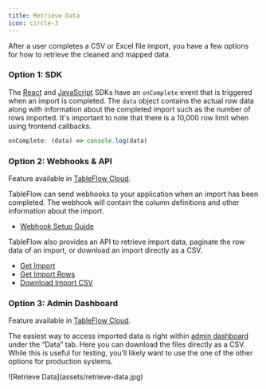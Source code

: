 ```yaml
---
title: Retrieve Data
icon: circle-3
---
```


After a user completes a CSV or Excel file import, you have a few options for how to retrieve the cleaned and mapped data.

### Option 1: SDK
The [React](/sdk/react) and [JavaScript](/sdk/javascript) SDKs have an `onComplete` event that is triggered when an import is completed. The `data` object contains the actual row data along with information about the completed import such as the number of rows imported. It's important to note that there is a 10,000 row limit when using frontend callbacks.

```javascript
onComplete: (data) => console.log(data)
```

### Option 2: Webhooks & API

<Info>Feature available in <a href="https://tableflow.com/pricing" target="_blank">TableFlow Cloud</a>.</Info>

TableFlow can send webhooks to your application when an import has been completed. The webhook will contain the column definitions and other information about the import.

- [Webhook Setup Guide](/webhooks)

TableFlow also provides an API to retrieve import data, paginate the row data of an import, or download an import directly as a CSV.

- [Get Import](/api-reference/get-import)
- [Get Import Rows](/api-reference/get-import-rows)
- [Download Import CSV](/api-reference/download-import)


### Option 3: Admin Dashboard

<Info>Feature available in <a href="https://tableflow.com/pricing" target="_blank">TableFlow Cloud</a>.</Info>

The easiest way to access imported data is right within [admin dashboard](app.tableflow.com) under the “Data” tab. Here you can download the files directly as a CSV. While this is useful for testing, you’ll likely want to use the one of the other options for production systems.

<Frame>
  ![Retrieve Data](assets/retrieve-data.jpg)
</Frame>

